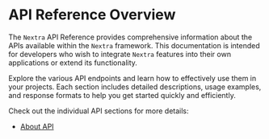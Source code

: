 # API Reference Overview

The `Nextra` API Reference provides comprehensive information about the APIs 
available within the `Nextra` framework. 
This documentation is intended for developers 
who wish to integrate `Nextra` features into their own applications 
or extend its functionality.

Explore the various API endpoints 
and learn how to effectively use them in your projects. 
Each section includes detailed descriptions, usage examples, 
and response formats to help you get started quickly and efficiently.

Check out the individual API sections for more details:
- [About API](reference_api/about)